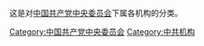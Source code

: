 这是对[[中国共产党中央委员会|中国共产党中央委员会]]下属各机构的分类。

[[Category:中国共产党中央委员会|Category:中国共产党中央委员会]]
[[Category:中共机构|Category:中共机构]]